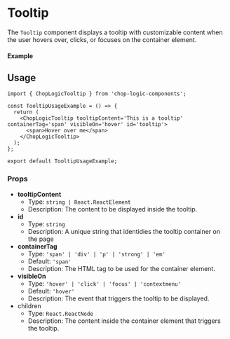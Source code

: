 
<Meta of={Tooltip} title='Tooltip' />

# Tooltip

The `Tooltip` component displays a tooltip with customizable content when the user hovers over, clicks, or focuses on the container element.

#### Example

<Canvas of={Tooltip.VisibleOnHover} />

## Usage

```tsx
import { ChopLogicTooltip } from 'chop-logic-components';

const TooltipUsageExample = () => {
  return (
    <ChopLogicTooltip tooltipContent='This is a tooltip' containerTag='span' visibleOn='hover' id='tooltip'>
      <span>Hover over me</span>
    </ChopLogicTooltip>
  );
};

export default TooltipUsageExample;
```

### Props

- **tooltipContent**
  - Type: `string | React.ReactElement`
  - Description: The content to be displayed inside the tooltip.
- **id**
  - Type: `string`
  - Description: A unique string that identidies the tooltip container on the page
- **containerTag**
  - Type: `'span' | 'div' | 'p' | 'strong' | 'em'`
  - Default: `'span'`
  - Description: The HTML tag to be used for the container element.
- **visibleOn**
  - Type: `'hover' | 'click' | 'focus' | 'contextmenu'`
  - Default: `'hover'`
  - Description: The event that triggers the tooltip to be displayed.
- children
  - Type: `React.ReactNode`
  - Description: The content inside the container element that triggers the tooltip.
